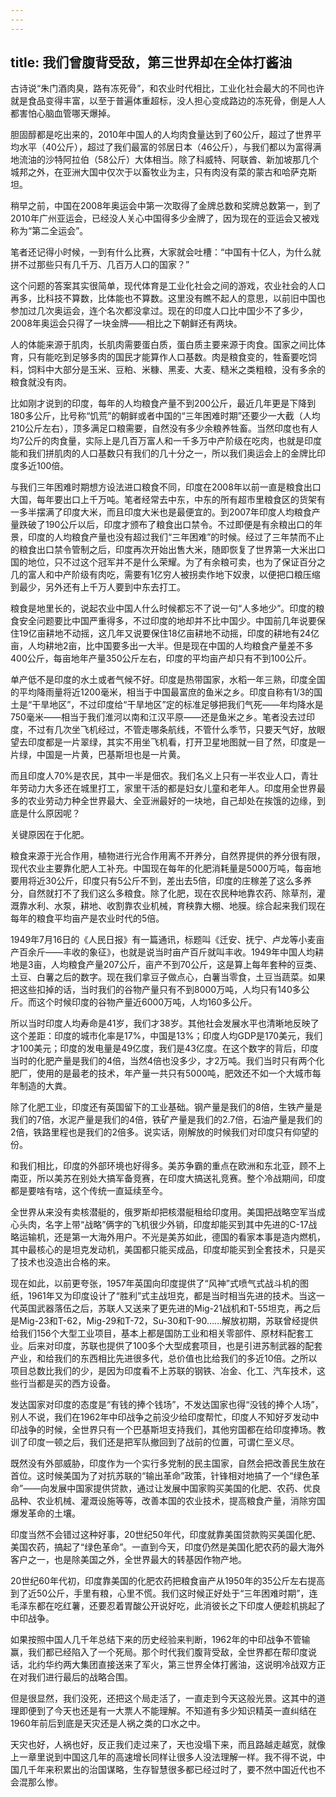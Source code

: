 ```yaml
---
---
---
```

title: 我们曾腹背受敌，第三世界却在全体打酱油
---

古诗说“朱门酒肉臭，路有冻死骨”，和农业时代相比，工业化社会最大的不同也许就是食品变得丰富，以至于普遍体重超标，没人担心变成路边的冻死骨，倒是人人都害怕心脑血管哪天爆掉。

胆固醇都是吃出来的，2010年中国人的人均肉食量达到了60公斤，超过了世界平均水平（40公斤），超过了我们最富的邻居日本（46公斤），与我们都以为富得满地流油的沙特阿拉伯（58公斤）大体相当。除了科威特、阿联酋、新加坡那几个城邦之外，在亚洲大国中仅次于以畜牧业为主，只有肉没有菜的蒙古和哈萨克斯坦。

稍早之前，中国在2008年奥运会中第一次取得了金牌总数和奖牌总数第一，到了2010年广州亚运会，已经没人关心中国得多少金牌了，因为现在的亚运会又被戏称为“第二全运会”。

笔者还记得小时候，一到有什么比赛，大家就会吐槽：“中国有十亿人，为什么就拼不过那些只有几千万、几百万人口的国家？”

这个问题的答案其实很简单，现代体育是工业化社会之间的游戏，农业社会的人口再多，比科技不算数，比体能也不算数。这里没有瞧不起人的意思，以前旧中国也参加过几次奥运会，连个名次都没拿过。现在的印度人口比中国少不了多少，2008年奥运会只得了一块金牌——相比之下朝鲜还有两块。

人的体能来源于肌肉，长肌肉需要蛋白质，蛋白质主要来源于肉食。国家之间比体育，只有能吃到足够多肉的国民才能算作人口基数。肉是粮食变的，牲畜要吃饲料，饲料中大部分是玉米、豆粕、米糠、黑麦、大麦、糙米之类粗粮，没有多余的粮食就没有肉。

比如刚才说到的印度，每年的人均粮食产量不到200公斤，最近几年更是下降到180多公斤，比号称“饥荒”的朝鲜或者中国的“三年困难时期”还要少一大截（人均210公斤左右），顶多满足口粮需要，自然没有多少余粮养牲畜。当然印度也有人均7公斤的肉食量，实际上是几百万富人和一千多万中产阶级在吃肉，也就是印度能和我们拼肌肉的人口基数只有我们的几十分之一，所以我们奥运会上的金牌比印度多近100倍。

与我们三年困难时期想方设法进口粮食不同，印度在2008年以前一直是粮食出口大国，每年要出口上千万吨。笔者经常去中东，中东的所有超市里粮食区的货架有一多半摆满了印度大米，而且印度大米也是最便宜的。到2007年印度人均粮食产量跌破了190公斤以后，印度才颁布了粮食出口禁令。不过即便是有余粮出口的年景，印度的人均粮食产量也没有超过我们“三年困难”的时候。经过了三年禁而不止的粮食出口禁令管制之后，印度再次开始出售大米，随即恢复了世界第一大米出口国的地位，只不过这个冠军并不是什么荣耀。为了有余粮可卖，也为了保证百分之几的富人和中产阶级有肉吃，需要有1亿穷人被拐卖作地下奴隶，以便把口粮压缩到最少，另外还有上千万人要到中东去打工。

粮食是地里长的，说起农业中国人什么时候都忘不了说一句“人多地少”。印度的粮食安全问题要比中国严重得多，不过印度的地却并不比中国少。中国前几年说要保住19亿亩耕地不动摇，这几年又说要保住18亿亩耕地不动摇，印度的耕地有24亿亩，人均耕地2亩，比中国要多出一大半。但是现在中国的人均粮食产量差不多400公斤，每亩地年产量350公斤左右，印度的平均亩产却只有不到100公斤。

单产低不是印度的水土或者气候不好。印度是热带国家，水稻一年三熟，印度全国的平均降雨量将近1200毫米，相当于中国最富庶的鱼米之乡。印度自称有1/3的国土是“干旱地区”，不过印度给“干旱地区”定的标准足够把我们气死——年均降水是750毫米——相当于我们淮河以南和江汉平原——还是鱼米之乡。笔者没去过印度，不过有几次坐飞机经过，不管走哪条航线，不管什么季节，只要天气好，放眼望去印度都是一片翠绿，其实不用坐飞机看，打开卫星地图就一目了然，印度是一片绿，中国是一片黄，巴基斯坦也是一片黄。

而且印度人70%是农民，其中一半是佃农。我们名义上只有一半农业人口，青壮年劳动力大多还在城里打工，家里干活的都是妇女儿童和老年人。印度用全世界最多的农业劳动力种全世界最大、全亚洲最好的一块地，自己却处在挨饿的边缘，到底是什么原因呢？

关键原因在于化肥。

粮食来源于光合作用，植物进行光合作用离不开养分，自然界提供的养分很有限，现代农业主要靠化肥人工补充。中国现在每年的化肥消耗量是5000万吨，每亩地要用将近30公斤，印度只有5公斤不到，差出去5倍，印度的庄稼差了这么多养分，自然就打不了我们这么多粮食。除了化肥，现在农民种地靠农药、除草剂，灌溉靠水利、水泵，耕地、收割靠农业机械，育秧靠大棚、地膜。综合起来我们现在每年的粮食平均亩产是农业时代的5倍。

1949年7月16日的《人民日报》有一篇通讯，标题叫《迁安、抚宁、卢龙等小麦亩产百余斤——丰收的象征》，也就是说当时亩产百斤就叫丰收。1949年中国人均耕地是3亩，人均粮食产量207公斤，亩产不到70公斤，这是算上每年套种的豆类、土豆、白薯之后的数字。现在我们拿豆子做点心，白薯当零食，土豆当蔬菜。如果把这些扣掉的话，当时我们的谷物产量只有不到8000万吨，人均只有140多公斤。而这个时候印度的谷物产量近6000万吨，人均160多公斤。

所以当时印度人均寿命是41岁，我们才38岁。其他社会发展水平也清晰地反映了这个差距：印度的城市化率是17%，中国是13%；印度人均GDP是170美元，我们才100美元；印度的发电量是49亿度，我们是43亿度。在这个数字的背后，印度当时的化肥产量是我们的4倍，当然4倍也没多少，才2万吨。我们当时只有两个化肥厂，使用的是最老的技术，年产量一共只有5000吨，肥效还不如一个大城市每年制造的大粪。

除了化肥工业，印度还有英国留下的工业基础。钢产量是我们的8倍，生铁产量是我们的7倍，水泥产量是我们的4倍，铁矿产量是我们的2.7倍，石油产量是我们的2倍，铁路里程也是我们的2倍多。说实话，刚解放的时候我们对印度只有仰望的份。

和我们相比，印度的外部环境也好得多。美苏争霸的重点在欧洲和东北亚，顾不上南亚，所以美苏在别处大搞军备竞赛，在印度大搞送礼竞赛。整个冷战期间，印度都是要啥有啥，这个传统一直延续至今。

全世界从来没有卖核潜艇的，俄罗斯却把核潜艇租给印度用。美国把战略空军当成心头肉，名字上带“战略”俩字的飞机很少外销，印度却能买到其中先进的C-17战略运输机，还是第一大海外用户。不光是美苏如此，德国的看家本事是造内燃机，其中最核心的是坦克发动机，美国都只能买成品，印度却能买到全套技术，只是买了技术也没造出合格的来。

现在如此，以前更夸张，1957年英国向印度提供了“风神”式喷气式战斗机的图纸，1961年又为印度设计了“胜利”式主战坦克，都是当时相当先进的技术。当这一代英国武器落伍之后，苏联人又送来了更先进的Mig-21战机和T-55坦克，再之后是Mig-23和T-62，Mig-29和T-72，Su-30和T-90……解放初期，苏联曾经提供给我们156个大型工业项目，基本上都是国防工业和相关零部件、原材料配套工业。后来对印度，苏联也提供了100多个大型成套项目，也是引进苏制武器的配套产业，和给我们的东西相比先进很多代，总价值也比给我们的多近10倍。之所以项目总数比我们的少，是因为印度看不上苏联的钢铁、冶金、化工、汽车技术，这些行当都是买的西方设备。

发达国家对印度的态度是“有钱的捧个钱场”，不发达国家也得“没钱的捧个人场”，别人不说，我们在1962年中印战争之前没少给印度帮忙，印度人不知好歹发动中印战争的时候，全世界只有一个巴基斯坦支持我们，其他穷国都在给印度捧场。教训了印度一顿之后，我们还是把军队撤回到了战前的位置，可谓仁至义尽。

既然没有外部威胁，印度作为一个实行多党制的民主国家，自然会把改善民生放在首位。这时候美国为了对抗苏联的“输出革命”政策，针锋相对地搞了一个“绿色革命”——向发展中国家提供贷款，通过让发展中国家购买美国的化肥、农药、优良品种、农业机械、灌溉设施等等，改善本国的农业技术，提高粮食产量，消除穷国爆发革命的土壤。

印度当然不会错过这种好事，20世纪50年代，印度就靠美国贷款购买美国化肥、美国农药，搞起了“绿色革命”。一直到今天，印度仍然是美国化肥农药的最大海外客户之一，也是除美国之外，全世界最大的转基因作物产地。

20世纪60年代初，印度靠美国的化肥农药把粮食亩产从1950年的35公斤左右提高到了近50公斤，手里有粮，心里不慌。我们这时候正好处于“三年困难时期”，连毛泽东都在吃红薯，还要忍着胃酸公开说好吃，此消彼长之下印度人便趁机挑起了中印战争。

如果按照中国人几千年总结下来的历史经验来判断，1962年的中印战争不管输赢，我们都已经陷入了一个死局。那个时代我们腹背受敌，全世界都在帮印度说话，北约华约两大集团直接送来了军火，第三世界全体打酱油，这说明冷战双方正在对我们进行最后的战略合围。

但是很显然，我们没死，还把这个局走活了，一直走到今天这般光景。这其中的道理即便到了今天也还是有一大票人不能理解。不知道有多少知识精英一直纠结在1960年前后到底是天灾还是人祸之类的口水之中。

天灾也好，人祸也好，反正我们走过来了，天也没塌下来，而且路越走越宽，就像上一章里说到中国这几年的高速增长同样让很多人没法理解一样。我不得不说，中国几千年来积累出的治国谋略，生存智慧很多都已经过时了，要不然中国近代也不会混那么惨。